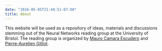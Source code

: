 ```yaml
---
date: "2016-05-05T21:48:51-07:00"
title: About
---
```


This website will be used as a repository of ideas, materials and discussions stemming out of the Neural Networks reading group at the University of Bristol. The reading group is organized by [Mauro Camara Escudero](https://orcid.org/0000-0003-4147-6606) and [Pierre-Aurelien Gilliot](https://research-information.bristol.ac.uk/en/persons/pierreaurelien-m-a-gilliot(57c79a71-a439-4d5f-84c2-8b311a6dbf51).html).
